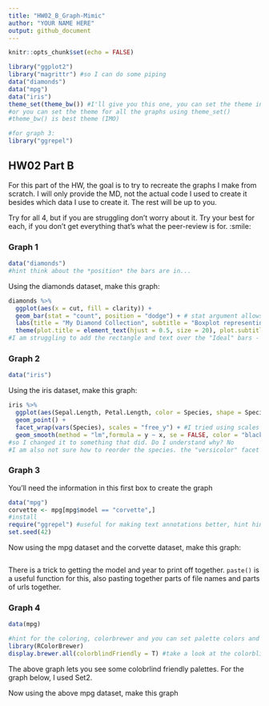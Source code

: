 ---
title: "HW02_B_Graph-Mimic"
author: "YOUR NAME HERE"
output: github_document
---

```{r setup, include=FALSE}
knitr::opts_chunk$set(echo = FALSE)
```


```{r load libraries, echo = TRUE, include=TRUE}
library("ggplot2")
library("magrittr") #so I can do some piping
data("diamonds")
data("mpg")
data("iris")
theme_set(theme_bw()) #I'll give you this one, you can set the theme individually for graphs
#or you can set the theme for all the graphs using theme_set()
#theme_bw() is best theme (IMO)

#for graph 3:
library("ggrepel")


```

## HW02 Part B

For this part of the HW, the goal is to try to recreate the graphs I make from scratch. I will only provide the MD, not the actual code I used to create it besides which data I use to create it. The rest will be up to you. 

Try for all 4, but if you are struggling don't worry about it. Try your best for each, if you don't get everything that's what the peer-review is for. :smile:


### Graph 1
```{r, echo = T, include = TRUE}
data("diamonds")
#hint think about the *position* the bars are in...
```


Using the diamonds dataset, make this graph:
```{r graph1 code, echo=FALSE}
diamonds %>% 
  ggplot(aes(x = cut, fill = clarity)) +
  geom_bar(stat = "count", position = "dodge") + # stat argument allows for the y axis to count total number of cases #default of position is #stack, which is not what we want. Dodge will create this staggered looking bar plot
  labs(title = "My Diamond Collection", subtitle = "Boxplot representing the number of diamonds in my diamond collection by \ntype of cut quality and clarity of diamond", x = "Diamond Cut", y = "Number of Diamonds") + # using " \n " causes a line break in the subtitle
  theme(plot.title = element_text(hjust = 0.5, size = 20), plot.subtitle = element_text(size = 16))
#I am struggling to add the rectangle and text over the "Ideal" bars - any advice?
```

### Graph 2
```{r, echo = T, include = TRUE}
data("iris")
```

Using the iris dataset, make this graph:
```{r graph 2 code, echo=FALSE}
iris %>% 
  ggplot(aes(Sepal.Length, Petal.Length, color = Species, shape = Species)) +
  geom_point() +
  facet_wrap(vars(Species), scales = "free_y") + #I tried using scales with facet_grid() first and it did not work. I wonder why?
  geom_smooth(method = "lm",formula = y ~ x, se = FALSE, color = "black") #method = loess (which is the default) does not give the desired line,
#so I changed it to something that did. Do I understand why? No
#I am also not sure how to reorder the species. the "versicolor" facet need to be swapped with the "setosa"
```


### Graph 3
You'll need the information in this first box to create the graph
```{r, echo = TRUE}
data("mpg")
corvette <- mpg[mpg$model == "corvette",]
#install
require("ggrepel") #useful for making text annotations better, hint hint
set.seed(42)
```

Now using the mpg dataset and the corvette dataset, make this graph:

```{r graoh 3 code}

```

There is a trick to getting the model and year to print off together. `paste()` is a useful function for this, also pasting together parts of file names and parts of urls together. 


### Graph 4 
```{r, echo = T}
data(mpg)

#hint for the coloring, colorbrewer and you can set palette colors and make your graphs colorblind friendly
library(RColorBrewer)
display.brewer.all(colorblindFriendly = T) #take a look at the colorblindfriendly options
```

The above graph lets you see some colobrlind friendly palettes. For the graph below, I used Set2.



Now using the above mpg dataset, make this graph

```{r graph 4 code}

```




